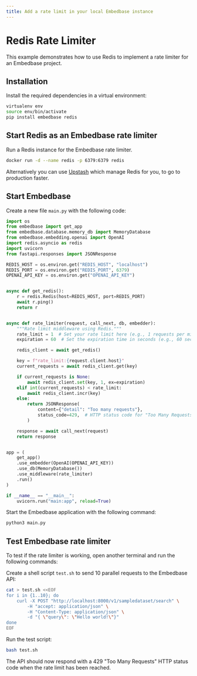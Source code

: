 ```yaml
---
title: Add a rate limit in your local Embedbase instance
---
```


# Redis Rate Limiter

This example demonstrates how to use Redis to implement a rate limiter for an Embedbase project.

## Installation

Install the required dependencies in a virtual environment:

```bash copy
virtualenv env
source env/bin/activate
pip install embedbase redis
```

## Start Redis as an Embedbase rate limiter

Run a Redis instance for the Embedbase rate limiter.

```bash copy
docker run -d --name redis -p 6379:6379 redis
```

Alternatively you can use [Upstash](https://upstash.com/) which manage Redis for you, to go to production faster.

## Start Embedbase

Create a new file `main.py` with the following code:

```python filename="main.py" copy
import os
from embedbase import get_app
from embedbase.database.memory_db import MemoryDatabase
from embedbase.embedding.openai import OpenAI
import redis.asyncio as redis
import uvicorn
from fastapi.responses import JSONResponse

REDIS_HOST = os.environ.get("REDIS_HOST", "localhost")
REDIS_PORT = os.environ.get("REDIS_PORT", 6379)
OPENAI_API_KEY = os.environ.get("OPENAI_API_KEY")


async def get_redis():
    r = redis.Redis(host=REDIS_HOST, port=REDIS_PORT)
    await r.ping()
    return r


async def rate_limiter(request, call_next, db, embedder):
    """Rate limit middleware using Redis."""
    rate_limit = 1  # Set your rate limit here (e.g., 1 requests per minute)
    expiration = 60  # Set the expiration time in seconds (e.g., 60 seconds)

    redis_client = await get_redis()

    key = f"rate_limit:{request.client.host}"
    current_requests = await redis_client.get(key)

    if current_requests is None:
        await redis_client.set(key, 1, ex=expiration)
    elif int(current_requests) < rate_limit:
        await redis_client.incr(key)
    else:
        return JSONResponse(
            content={"detail": "Too many requests"},
            status_code=429,  # HTTP status code for "Too Many Requests"
        )

    response = await call_next(request)
    return response


app = (
    get_app()
    .use_embedder(OpenAI(OPENAI_API_KEY))
    .use_db(MemoryDatabase())
    .use_middleware(rate_limiter)
    .run()
)

if __name__ == "__main__":
    uvicorn.run("main:app", reload=True)
```

Start the Embedbase application with the following command:

```bash copy
python3 main.py
```

## Test Embedbase rate limiter

To test if the rate limiter is working, open another terminal and run the following commands:

Create a shell script `test.sh` to send 10 parallel requests to the Embedbase API:

```bash copy
cat > test.sh <<EOF
for i in {1..10}; do
    curl -X POST "http://localhost:8000/v1/sampledataset/search" \
        -H "accept: application/json" \
        -H "Content-Type: application/json" \
        -d "{ \"query\": \"Hello world!\"}"
done
EOF
```

Run the test script:

```bash copy
bash test.sh
```

The API should now respond with a 429 "Too Many Requests" HTTP status code when the rate limit has been reached.
